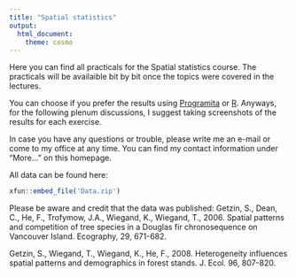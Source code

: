 ```yaml
---
title: "Spatial statistics"
output: 
  html_document:
    theme: cosmo
---
```


Here you can find all practicals for the Spatial statistics course. The practicals will be availaible bit by bit once the topics were covered in the lectures.

You can choose if you prefer the results using [Programita](http://programita.org) or [R](https://www.r-project.org). Anyways, for the following plenum discussions, I suggest taking screenshots of the results for each exercise.

In case you have any questions or trouble, please write me an e-mail or come to my office at any time. You can find my contact information under "More..." on this homepage.

All data can be found here:
```r
xfun::embed_file('Data.zip')
```

Please be aware and credit that the data was published:
Getzin, S., Dean, C., He, F., Trofymow, J.A., Wiegand, K., Wiegand, T., 2006. Spatial patterns and competition of tree species in a Douglas fir chronosequence on Vancouver Island. Ecography, 29, 671-682.

Getzin, S., Wiegand, T., Wiegand, K., He, F., 2008. Heterogeneity influences spatial patterns and demographics in forest stands. J. Ecol. 96, 807-820.
